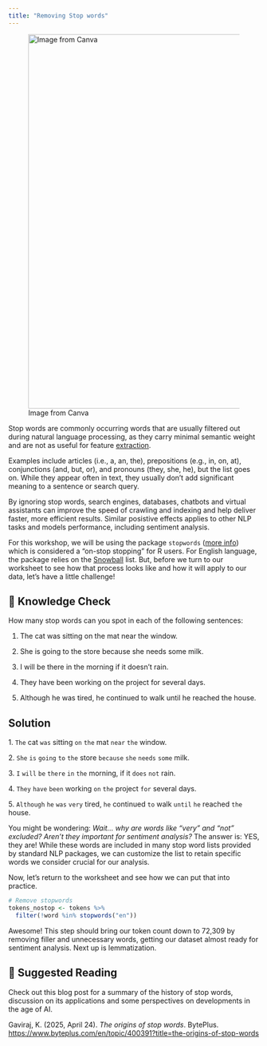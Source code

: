 ```yaml
---
title: "Removing Stop words"
---
```


![Image from Canva](images/stopwords-01.png){width="750"}

Stop words are commonly occurring words that are usually filtered out during natural language processing, as they carry minimal semantic weight and are not as useful for feature [extraction](https://www.byteplus.com/en/what-is/feature-extraction?utm_source=website_topic&utm_medium=website&utm_campaign=BytePlus+ModelArk&utm_content=Stop+Words&utm_term=The+origins+of+stop+words&product=BytePlus+ModelArk).

Examples include articles (i.e., a, an, the), prepositions (e.g., in, on, at), conjunctions (and, but, or), and pronouns (they, she, he), but the list goes on. While they appear often in text, they usually don't add significant meaning to a sentence or search query.

By ignoring stop words, search engines, databases, chatbots and virtual assistants can improve the speed of crawling and indexing and help deliver faster, more efficient results. Similar posistive effects applies to other NLP tasks and models performance, including sentiment analysis.

For this workshop, we will be using the package `stopwords` ([more info](https://cran.r-project.org/web/packages/stopwords/readme/README.html)) which is considered a "on-stop stopping" for R users. For English language, the package relies on the [Snowball](http://snowball.tartarus.org/algorithms/english/stop.txt) list. But, before we turn to our worksheet to see how that process looks like and how it will apply to our data, let's have a little challenge!

::: {.callout-note icon="false"}
# 🧠 Knowledge Check

How many stop words can you spot in each of the following sentences:

1.  The cat was sitting on the mat near the window.

2.  She is going to the store because she needs some milk.

3.  I will be there in the morning if it doesn’t rain.

4.  They have been working on the project for several days.

5.  Although he was tired, he continued to walk until he reached the house.

::: {.callout-note icon="false" collapse="true"}
## Solution

1\. `The` cat `was` sitting `on` `the` mat `near` `the` window.

2\. `She` `is` `going` `to` `the` store `because` `she` `needs` `some` milk.

3\. `I` `will` `be` `there` `in` `the` morning, if it `does` `not` rain.

4\. `They` `have` `been` working `on` `the` project `for` several days.

5\. `Although` `he` `was` `very` tired, `he` continued `to` walk `until` `he` reached `the` house.
:::
:::

You might be wondering: *Wait... why are words like "very" and "not" excluded? Aren’t they important for sentiment analysis?* The answer is: YES, they are! While these words are included in many stop word lists provided by standard NLP packages, we can customize the list to retain specific words we consider crucial for our analysis.

Now, let’s return to the worksheet and see how we can put that into practice.

``` r
# Remove stopwords
tokens_nostop <- tokens %>%
  filter(!word %in% stopwords("en"))
```

Awesome! This step should bring our token count down to 72,309 by removing filler and unnecessary words, getting our dataset almost ready for sentiment analysis. Next up is lemmatization.

::: {.callout-note icon="false"}
# 📑 **Suggested Reading**

Check out this blog post for a summary of the history of stop words, discussion on its applications and some perspectives on developments in the age of AI.

Gaviraj, K. (2025, April 24). *The origins of stop words*. BytePlus. <https://www.byteplus.com/en/topic/400391?title=the-origins-of-stop-words>
:::
